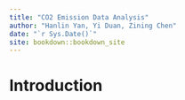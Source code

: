 ```yaml
--- 
title: "CO2 Emission Data Analysis"
author: "Hanlin Yan, Yi Duan, Zining Chen"
date: "`r Sys.Date()`"
site: bookdown::bookdown_site
---
```


# Introduction

